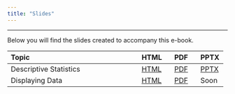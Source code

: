 ```yaml
---
title: "Slides"
---
```


------------------------------------------------------------------------

Below you will find the slides created to accompany this e-book.

| Topic                  | HTML | PDF | PPTX |
|:-----------------------|:-----|:----|:----|
| Descriptive Statistics | [HTML](slides/decriptive-stats.html) | [PDF](slides/descriptive-stats.pdf) | [PPTX](slides/descriptive-stats.pptx) |
| Displaying Data | [HTML](slides/ch05-displaying-data.html) | [PDF](slides/ch05-displaying-data.pdf) | Soon |

